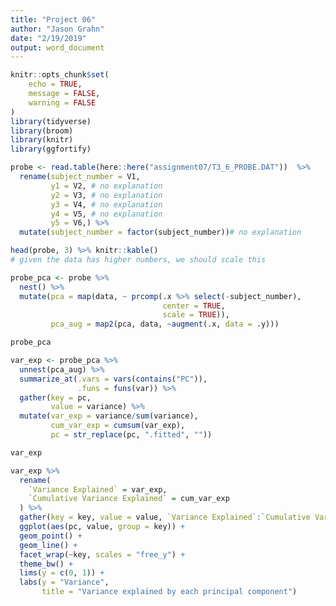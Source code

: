 ```yaml
---
title: "Project 06"
author: "Jason Grahn"
date: "2/19/2019"
output: word_document
---
```


```r
knitr::opts_chunk$set(
	echo = TRUE,
	message = FALSE,
	warning = FALSE
)
library(tidyverse)
library(broom)
library(knitr)
library(ggfortify)
```

```r
probe <- read.table(here::here("assignment07/T3_6_PROBE.DAT"))  %>% 
  rename(subject_number = V1,
         y1 = V2, # no explanation
         y2 = V3, # no explanation
         y3 = V4, # no explanation
         y4 = V5, # no explanation
         y5 = V6,) %>% 
  mutate(subject_number = factor(subject_number))# no explanation

head(probe, 3) %>% knitr::kable()
# given the data has higher numbers, we should scale this
```

```r
probe_pca <- probe %>% 
  nest() %>% 
  mutate(pca = map(data, ~ prcomp(.x %>% select(-subject_number), 
                                  center = TRUE, 
                                  scale = TRUE)),
         pca_aug = map2(pca, data, ~augment(.x, data = .y)))

probe_pca
```

```r
var_exp <- probe_pca %>% 
  unnest(pca_aug) %>% 
  summarize_at(.vars = vars(contains("PC")), 
               .funs = funs(var)) %>% 
  gather(key = pc, 
         value = variance) %>% 
  mutate(var_exp = variance/sum(variance),
         cum_var_exp = cumsum(var_exp),
         pc = str_replace(pc, ".fitted", ""))

var_exp
```

```r
var_exp %>% 
  rename(
    `Variance Explained` = var_exp,
    `Cumulative Variance Explained` = cum_var_exp
  ) %>% 
  gather(key = key, value = value, `Variance Explained`:`Cumulative Variance Explained`) %>% 
  ggplot(aes(pc, value, group = key)) + 
  geom_point() + 
  geom_line() + 
  facet_wrap(~key, scales = "free_y") +
  theme_bw() +
  lims(y = c(0, 1)) +
  labs(y = "Variance",
       title = "Variance explained by each principal component")
```

